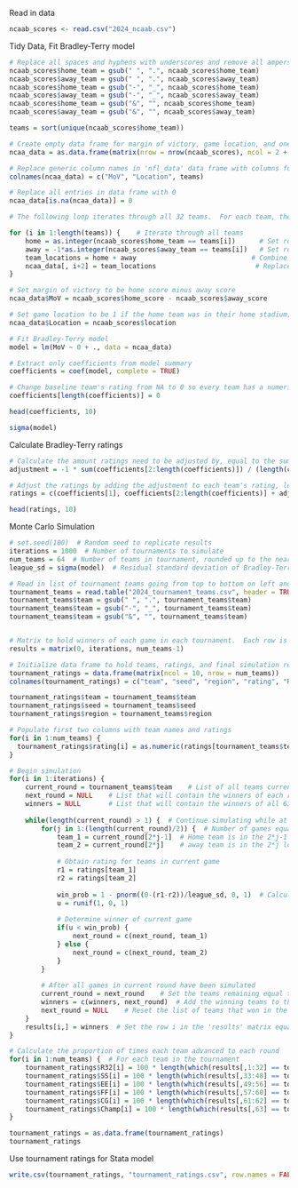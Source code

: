Read in data
```{r}
ncaab_scores <- read.csv("2024_ncaab.csv")
```

Tidy Data, Fit Bradley-Terry model
```{r}
# Replace all spaces and hyphens with underscores and remove all ampersands
ncaab_scores$home_team = gsub(" ", ".", ncaab_scores$home_team)
ncaab_scores$away_team = gsub(" ", ".", ncaab_scores$away_team)
ncaab_scores$home_team = gsub("-", "_", ncaab_scores$home_team)
ncaab_scores$away_team = gsub("-", "_", ncaab_scores$away_team)
ncaab_scores$home_team = gsub("&", "", ncaab_scores$home_team)
ncaab_scores$away_team = gsub("&", "", ncaab_scores$away_team)

teams = sort(unique(ncaab_scores$home_team))

# Create empty data frame for margin of victory, game location, and one column for each team
ncaa_data = as.data.frame(matrix(nrow = nrow(ncaab_scores), ncol = 2 + length(teams)))

# Replace generic column names in 'nfl_data' data frame with columns for margin of victory, location, and the 32 team names
colnames(ncaa_data) = c("MoV", "Location", teams)

# Replace all entries in data frame with 0
ncaa_data[is.na(ncaa_data)] = 0

# The following loop iterates through all 32 teams.  For each team, the first line sets the value equal to 1 if that team was at home and 0 otherwise.  The second line sets the value equal to -1 if that team was away and 0 otherwise.  These two lists are added together so that 16 entries are not 0: the 8 home games and the 8 away games.  These are the only 16 games the team played in, which is why the other 240 games are set equal to 0 in that team's column

for (i in 1:length(teams)) {    # Iterate through all teams
    home = as.integer(ncaab_scores$home_team == teams[i])      # Set row equal to 1 if current team was at home
    away = -1*as.integer(ncaab_scores$away_team == teams[i])   # Set row equal to -1 if current team was away
    team_locations = home + away                             # Combine 1's, 0's, and -1's to identify all games for current team
    ncaa_data[, i+2] = team_locations                         # Replace column of 0's with 1's and -1's for all games they played in
}

# Set margin of victory to be home score minus away score
ncaa_data$MoV = ncaab_scores$home_score - ncaab_scores$away_score

# Set game location to be 1 if the home team was in their home stadium; set equal to 0 if the game was played at a neutral location with a designated home team.  This normally needs to be done manually in practice, but will always be provided for you in the original dataset for the purposes of this course.
ncaa_data$Location = ncaab_scores$location

# Fit Bradley-Terry model
model = lm(MoV ~ 0 + ., data = ncaa_data)

# Extract only coefficients from model summary
coefficients = coef(model, complete = TRUE)

# Change baseline team's rating from NA to 0 so every team has a numeric value
coefficients[length(coefficients)] = 0

head(coefficients, 10)

sigma(model)
```

Calculate Bradley-Terry ratings

```{r}
# Calculate the amount ratings need to be adjusted by, equal to the sum of the coefficients for the teams that are not the baseline divided by the number of teams in the league
adjustment = -1 * sum(coefficients[2:length(coefficients)]) / (length(coefficients) - 1)

# Adjust the ratings by adding the adjustment to each team's rating, leaving the intercept alone.  The sum of the coefficients should now be equal to the intercept, meaning the average rating for all teams is 0.
ratings = c(coefficients[1], coefficients[2:length(coefficients)] + adjustment)  

head(ratings, 10)
```

Monte Carlo Simulation

```{r}
# set.seed(100)  # Random seed to replicate results
iterations = 1000  # Number of tournaments to simulate
num_teams = 64  # Number of teams in tournament, rounded up to the nearest power of 2
league_sd = sigma(model)  # Residual standard deviation of Bradley-Terry model

# Read in list of tournament teams going from top to bottom on left and then top to bottom on right
tournament_teams = read.table("2024_tournament_teams.csv", header = TRUE, sep = ",", quote = "\"")
tournament_teams$team = gsub(" ", ".", tournament_teams$team)
tournament_teams$team = gsub("-", "_", tournament_teams$team)
tournament_teams$team = gsub("&", "", tournament_teams$team)


# Matrix to hold winners of each game in each tournament.  Each row is a different simulation and each column is a different game.  For example, column 1 will always hold the winner of the Alabama-Texas A&M Corpus Christi game while column 63 will always hold the winner of the championship game.
results = matrix(0, iterations, num_teams-1)  

# Initialize data frame to hold teams, ratings, and final simulation results.
tournament_ratings = data.frame(matrix(ncol = 10, nrow = num_teams))
colnames(tournament_ratings) = c("team", "seed", "region", "rating", "R32", "SS", "EE", "FF", "CG", "Champ")

tournament_ratings$team = tournament_teams$team
tournament_ratings$seed = tournament_teams$seed
tournament_ratings$region = tournament_teams$region

# Populate first two columns with team names and ratings
for(i in 1:num_teams) {
  tournament_ratings$rating[i] = as.numeric(ratings[tournament_teams$team[i]])
}

# Begin simulation
for(i in 1:iterations) {
    current_round = tournament_teams$team    # List of all teams currently in the tournament
    next_round = NULL    # List that will contain the winners of each round
    winners = NULL       # List that will contain the winners of all 63 games
  
    while(length(current_round) > 1) {  # Continue simulating while at least 2 teams remain
        for(j in 1:(length(current_round)/2)) {  # Number of games equals half number of teams
            team_1 = current_round[2*j-1]  # Home team is in the 2*j-1 location of teams remaining
            team_2 = current_round[2*j]    # away team is in the 2*j location of teams remaining
    
            # Obtain rating for teams in current game
            r1 = ratings[team_1]
            r2 = ratings[team_2]
            
            win_prob = 1 - pnorm((0-(r1-r2))/league_sd, 0, 1)  # Calculate win prob for team_1
            u = runif(1, 0, 1)
            
            # Determine winner of current game
            if(u < win_prob) {
                next_round = c(next_round, team_1)
            } else {
                next_round = c(next_round, team_2)
            }
        }
    
        # After all games in current round have been simulated
        current_round = next_round    # Set the teams remaining equal to the teams that won
        winners = c(winners, next_round)  # Add the winning teams to the 'winners' list
        next_round = NULL    # Reset the list of teams that won in the current round to be empty
    }
    results[i,] = winners  # Set the row i in the 'results' matrix equal to the list of winners
}

# Calculate the proportion of times each team advanced to each round
for(i in 1:num_teams) {  # For each team in the tournament
    tournament_ratings$R32[i] = 100 * length(which(results[,1:32] == tournament_teams$team[i]))/iterations
    tournament_ratings$SS[i] = 100 * length(which(results[,33:48] == tournament_teams$team[i]))/iterations
    tournament_ratings$EE[i] = 100 * length(which(results[,49:56] == tournament_teams$team[i]))/iterations
    tournament_ratings$FF[i] = 100 * length(which(results[,57:60] == tournament_teams$team[i]))/iterations
    tournament_ratings$CG[i] = 100 * length(which(results[,61:62] == tournament_teams$team[i]))/iterations
    tournament_ratings$Champ[i] = 100 * length(which(results[,63] == tournament_teams$team[i]))/iterations
}

tournament_ratings = as.data.frame(tournament_ratings)
tournament_ratings
```

Use tournament ratings for Stata model
```{r}
write.csv(tournament_ratings, "tournament_ratings.csv", row.names = FALSE)
```